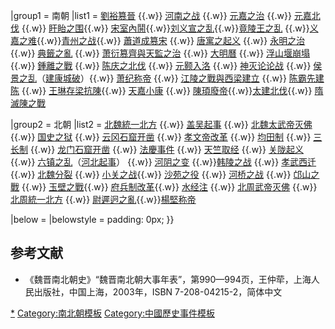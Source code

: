 {{Navbox
|name = 南北朝歷史事件
|title = [[南北朝]]歷史事件
|state = {{#if:{{{state|}}}|{{{state|}}}|uncollapsed}}

|group1 = 南朝
|list1 = [[宋武帝|劉裕篡晉]] {{.w}} [[北魏攻宋河南之战|河南之战]] {{.w}} [[元嘉之治]] {{.w}} [[元嘉北伐]] {{.w}} [[盱眙之围]]{{.w}} [[劉宋宗室內訌|宋室內鬨]]{{.w}}[[刘义宣|刘义宣之乱]]{{.w}}[[刘诞 (刘宋)|竟陵王之乱]] {{.w}}[[刘子勋|义嘉之难]]{{.w}}[[青州之战]]{{.w}} [[蕭道成|蕭道成篡宋]] {{.w}} [[唐寓之|唐寓之起义]] {{.w}} [[永明之治]] {{.w}} [[典签|典籤之亂]] {{.w}} [[梁武帝|萧衍篡齊與天監之治]] {{.w}} [[大明曆 (祖沖之)|大明曆]] {{.w}} [[浮山堰崩塌]] {{.w}} [[鍾離之戰]] {{.w}} [[陈庆之北伐]] {{.w}} [[元颢|元颢入洛]] {{.w}} [[神灭论论战]] {{.w}} [[侯景之乱|侯景之乱]]（[[侯景之乱|建康城破]]）{{.w}} [[萧纪|萧纪称帝]] {{.w}} [[江陵之戰|江陵之戰與西梁建立]] {{.w}} [[陈霸先|陈霸先建陈]] {{.w}} [[王琳 (会稽)|王琳存梁抗陳]]{{.w}} [[陈文帝|天嘉小康]] {{.w}} [[陈宣帝|陳頊廢帝]]{{.w}}[[太建北伐]]{{.w}} [[隋滅陳之戰]]

|group2 = 北朝
|list2 = [[北魏統一北方]] {{.w}} [[盖吴起事]] {{.w}} [[北魏太武帝灭佛]] {{.w}} [[国史之狱]] {{.w}} [[雲岡石窟|云冈石窟开凿]] {{.w}} [[孝文帝改革]] {{.w}} [[均田制]] {{.w}} [[三长制]] {{.w}} [[龙门石窟|龙门石窟开凿]] {{.w}} [[法慶事件]] {{.w}} [[宋雲|天竺取经]] {{.w}} [[关陇起义]] {{.w}} [[六镇之乱]]（[[河北起事]]） {{.w}} [[河阴之变]] {{.w}}[[韩陵之战]] {{.w}} [[孝武西迁]] {{.w}} [[北魏分裂]] {{.w}} [[小关之战]]{{.w}} [[沙苑之役]] {{.w}} [[河桥之战]] {{.w}} [[邙山之戰]] {{.w}} [[玉壁之戰]]{{.w}} [[府兵制|府兵制改革]]{{.w}} [[水经注]] {{.w}} [[北周武帝灭佛]] {{.w}} [[北周統一北方]] {{.w}} [[尉遲迥之亂]]{{.w}}[[隋文帝|楊堅称帝]]

|below = {{中國歷史事件|南北朝}}
|belowstyle = padding: 0px;
}}<noinclude>

== 参考文献 ==
* 《魏晋南北朝史》“魏晋南北朝大事年表”，第990—994页，王仲荦，上海人民出版社，中国上海，2003年，ISBN 7-208-04215-2，简体中文

[[Category:南北朝歷史事件|*]]
[[Category:南北朝模板]]
[[Category:中國歷史事件模板]]
</noinclude>